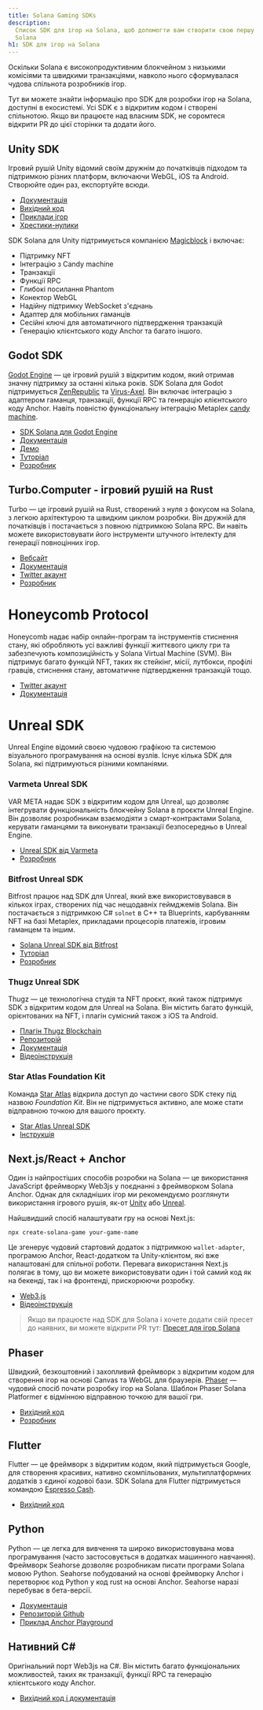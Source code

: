 ```yaml
---
title: Solana Gaming SDKs
description:
  Список SDK для ігор на Solana, щоб допомогти вам створити свою першу гру на
  Solana
h1: SDK для ігор на Solana
---
```


Оскільки Solana є високопродуктивним блокчейном з низькими комісіями та швидкими
транзакціями, навколо нього сформувалася чудова спільнота розробників ігор.

Тут ви можете знайти інформацію про SDK для розробки ігор на Solana, доступні в
екосистемі. Усі SDK є з відкритим кодом і створені спільнотою. Якщо ви працюєте
над власним SDK, не соромтеся відкрити PR до цієї сторінки та додати його.

## Unity SDK

Ігровий рушій Unity відомий своїм дружнім до початківців підходом та підтримкою
різних платформ, включаючи WebGL, iOS та Android. Створюйте один раз,
експортуйте всюди.

- [Документація](https://docs.magicblock.gg/introduction)
- [Вихідний код](https://github.com/magicblock-labs/Solana.Unity-SDK)
- [Приклади ігор](https://github.com/solana-developers/solana-game-examples)
- [Хрестики-нулики](https://blog.magicblock.gg/bolt-tic-tac-toe/)

SDK Solana для Unity підтримується компанією
[Magicblock](https://www.magicblock.gg/) і включає:

- Підтримку NFT
- Інтеграцію з Candy machine
- Транзакції
- Функції RPC
- Глибокі посилання Phantom
- Конектор WebGL
- Надійну підтримку WebSocket з'єднань
- Адаптер для мобільних гаманців
- Сесійні ключі для автоматичного підтвердження транзакцій
- Генерацію клієнтського коду Anchor та багато іншого.

## Godot SDK

[Godot Engine](https://godotengine.org/) — це ігровий рушій з відкритим кодом,
який отримав значну підтримку за останні кілька років. SDK Solana для Godot
підтримується [ZenRepublic](https://twitter.com/ZenRepublicNDM) та
[Virus-Axel](https://twitter.com/AxelBenjam). Він включає інтеграцію з адаптером
гаманця, транзакції, функції RPC та генерацію клієнтського коду Anchor. Навіть
повністю функціональну інтеграцію Metaplex
[candy machine](https://zenwiki.gitbook.io/solana-godot-sdk-docs/guides/setup-candy-machine).

- [SDK Solana для Godot Engine](https://github.com/Virus-Axel/godot-solana-sdk)
- [Документація](https://zenwiki.gitbook.io/solana-godot-sdk-docs)
- [Демо](https://github.com/ZenRepublic/GodotSolanaSDKDemoPackage)
- [Туторіал](https://www.youtube.com/watch?v=tszFPInYmXQ)
- [Розробник](https://twitter.com/ZenRepublicNDM)

## Turbo.Computer - ігровий рушій на Rust

Turbo — це ігровий рушій на Rust, створений з нуля з фокусом на Solana, з легкою
архітектурою та швидким циклом розробки. Він дружній для початківців і
постачається з повною підтримкою Solana RPC. Ви навіть можете використовувати
його інструменти штучного інтелекту для генерації повноцінних ігор.

- [Вебсайт](https://turbo.computer/)
- [Документація](https://docs.turbo.computer/)
- [Twitter акаунт](https://twitter.com/makegamesfast)
- [Розробник](https://twitter.com/jozanza)

# Honeycomb Protocol

Honeycomb надає набір онлайн-програм та інструментів стиснення стану, які
обробляють усі важливі функції життєвого циклу гри та забезпечують
композиційність у Solana Virtual Machine (SVM). Він підтримує багато функцій
NFT, таких як стейкінг, місії, лутбокси, профілі гравців, стиснення стану,
автоматичне підтвердження транзакцій тощо.

- [Twitter акаунт](https://twitter.com/honeycomb_prtcl)
- [Документація](https://docs.honeycombprotocol.com/)

# Unreal SDK

Unreal Engine відомий своєю чудовою графікою та системою візуального
програмування на основі вузлів. Існує кілька SDK для Solana, які підтримуються
різними компаніями.

### Varmeta Unreal SDK

VAR META надає SDK з відкритим кодом для Unreal, що дозволяє інтегрувати
функціональність блокчейну Solana в проєкти Unreal Engine. Він дозволяє
розробникам взаємодіяти з смарт-контрактами Solana, керувати гаманцями та
виконувати транзакції безпосередньо в Unreal Engine.

- [Unreal SDK від Varmeta](https://github.com/VAR-META-Tech/UnrealSolanaSDK)
- [Розробник](https://www.var-meta.com/)

### Bitfrost Unreal SDK

Bitfrost працює над SDK для Unreal, який вже використовувався в кількох іграх,
створених під час нещодавніх геймджемів Solana. Він постачається з підтримкою C#
`solnet` в C++ та Blueprints, карбуванням NFT на базі Metaplex, прикладами
процесорів платежів, ігровим гаманцем та іншим.

- [Solana Unreal SDK від Bitfrost](https://github.com/Bifrost-Technologies/Solana-Unreal-SDK)
- [Туторіал](https://www.youtube.com/watch?v=S8fm8mFeUkk)
- [Розробник](https://twitter.com/BifrostTitan)

### Thugz Unreal SDK

Thugz — це технологічна студія та NFT проєкт, який також підтримує SDK з
відкритим кодом для Unreal на Solana. Він містить багато функцій, орієнтованих
на NFT, і плагін сумісний також з iOS та Android.

- [Плагін Thugz Blockchain](https://www.fab.com/listings/a7e220ba-93e5-4a3b-99e7-17b13da76f05)
- [Репозиторій](https://github.com/ThugzLabs/Thugz-BC-Plugin-Packaged-for-UE5.4)
- [Документація](https://thugzblockchainplugin-docs.vercel.app/)
- [Відеоінструкція](https://www.youtube.com/watch?v=dS7sTZd_E9U&ab_channel=ThugzNFT)

### Star Atlas Foundation Kit

Команда [Star Atlas](https://staratlas.com/) відкрила доступ до частини свого
SDK стеку під назвою _Foundation Kit_. Він не підтримується активно, але може
стати відправною точкою для вашого проєкту.

- [Star Atlas Unreal SDK](https://github.com/staratlasmeta/FoundationKit)
- [Інструкція](https://www.youtube.com/watch?v=S8fm8mFeUkk)

## Next.js/React + Anchor

Один із найпростіших способів розробки на Solana — це використання JavaScript
фреймворку Web3js у поєднанні з фреймворком Solana Anchor. Однак для складніших
ігор ми рекомендуємо розглянути використання ігрового рушія, як-от
[Unity](#unity-sdk) або [Unreal](#unreal-sdks).

Найшвидший спосіб налаштувати гру на основі Next.js:

```shell
npx create-solana-game your-game-name
```

Це згенерує чудовий стартовий додаток з підтримкою `wallet-adapter`, програмою
Anchor, React-додатком та Unity-клієнтом, які вже налаштовані для спільної
роботи. Перевага використання Next.js полягає в тому, що ви можете
використовувати один і той самий код як на бекенді, так і на фронтенді,
прискорюючи розробку.

- [Web3.js](https://solana.com/docs/clients/javascript)
- [Відеоінструкція](https://www.youtube.com/watch?v=fnhivg_pemI&t=1s&ab_channel=Solana)

> Якщо ви працюєте над SDK для Solana і хочете додати свій пресет до наявних, ви
> можете відкрити PR тут:
> [Пресет для ігор Solana](https://github.com/solana-developers/solana-game-preset)

## Phaser

Швидкий, безкоштовний і захопливий фреймворк з відкритим кодом для створення
ігор на основі Canvas та WebGL для браузерів. [Phaser](https://phaser.io/) —
чудовий спосіб почати розробку ігор на Solana. Шаблон Phaser Solana Platformer є
відмінною відправною точкою для вашої гри.

- [Вихідний код](https://github.com/Bread-Heads-NFT/phaser-solana-platformer-template)
- [Розробник](https://twitter.com/blockiosaurus)

## Flutter

Flutter — це фреймворк з відкритим кодом, який підтримується Google, для
створення красивих, нативно скомпільованих, мультиплатформних додатків з єдиної
кодової бази. SDK Solana для Flutter підтримується командою
[Espresso Cash](https://www.espressocash.com/).

- [Вихідний код](https://github.com/espresso-cash/espresso-cash-public)

## Python

Python — це легка для вивчення та широко використовувана мова програмування
(часто застосовується в додатках машинного навчання). Фреймворк Seahorse
дозволяє розробникам писати програми Solana мовою Python. Seahorse побудований
на основі фреймворку Anchor і перетворює код Python у код rust на основі Anchor.
Seahorse наразі перебуває в бета-версії.

- [Документація](https://www.seahorse.dev/)
- [Репозиторій Github](https://github.com/solana-developers/seahorse)
- [Приклад Anchor Playground](https://beta.solpg.io/tutorials/hello-seahorse)

## Нативний C#

Оригінальний порт Web3js на C#. Він містить багато функціональних можливостей,
таких як транзакції, функції RPC та генерацію клієнтського коду Anchor.

- [Вихідний код і документація](https://github.com/bmresearch/Solnet/blob/master/docs/articles/getting_started.md)
